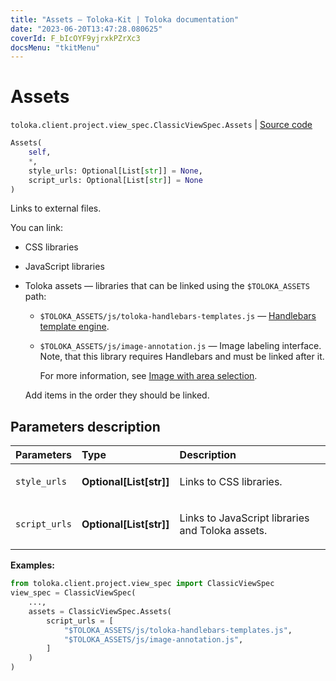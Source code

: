 ```yaml
---
title: "Assets — Toloka-Kit | Toloka documentation"
date: "2023-06-20T13:47:28.080625"
coverId: F_bIcOYF9yjrxkPZrXc3
docsMenu: "tkitMenu"
---
```


# Assets

`toloka.client.project.view_spec.ClassicViewSpec.Assets` | [Source code](https://github.com/Toloka/toloka-kit/blob/v1.2.0/src/client/project/view_spec.py#L84)

```python
Assets(
    self,
    *,
    style_urls: Optional[List[str]] = None,
    script_urls: Optional[List[str]] = None
)
```

Links to external files.

You can link:

* CSS libraries

* JavaScript libraries

* Toloka assets — libraries that can be linked using the `$TOLOKA_ASSETS` path:

    * `$TOLOKA_ASSETS/js/toloka-handlebars-templates.js` — [Handlebars template engine](http://handlebarsjs.com/).

    * `$TOLOKA_ASSETS/js/image-annotation.js` — Image labeling interface. Note, that this library requires Handlebars and must be linked after it.

        For more information, see [Image with area selection](/docs/guide/t-components/image-annotation).

    Add items in the order they should be linked.

## Parameters description

| Parameters | Type | Description |
| :----------| :----| :-----------|
`style_urls`|**Optional\[List\[str\]\]**|<p>Links to CSS libraries.</p>
`script_urls`|**Optional\[List\[str\]\]**|<p>Links to JavaScript libraries and Toloka assets.</p>

**Examples:**

```python
from toloka.client.project.view_spec import ClassicViewSpec
view_spec = ClassicViewSpec(
    ...,
    assets = ClassicViewSpec.Assets(
        script_urls = [
            "$TOLOKA_ASSETS/js/toloka-handlebars-templates.js",
            "$TOLOKA_ASSETS/js/image-annotation.js",
        ]
    )
)
```